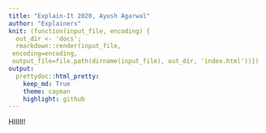 ```yaml
---
title: "Explain-It 2020, Ayush Agarwal" 
author: "Explainers"
knit: (function(input_file, encoding) {
  out_dir <- 'docs';
  rmarkdown::render(input_file,
 encoding=encoding,
 output_file=file.path(dirname(input_file), out_dir, 'index.html'))})
output:
  prettydoc::html_pretty:
    keep_md: True
    theme: cayman
    highlight: github
---
```


HIIIII!